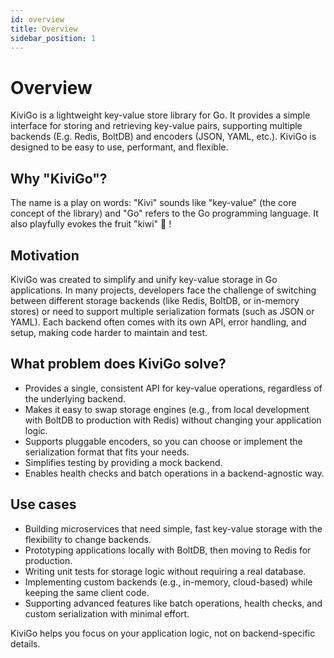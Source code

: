 ```yaml
---
id: overview
title: Overview
sidebar_position: 1
---
```


# Overview

KiviGo is a lightweight key-value store library for Go. It provides a simple interface for storing and retrieving key-value pairs, supporting multiple backends (E.g. Redis,  BoltDB) and encoders (JSON, YAML, etc.). KiviGo is designed to be easy to use, performant, and flexible.

## **Why "KiviGo"?**  

The name is a play on words: "Kivi" sounds like "key-value" (the core concept of the library) and "Go" refers to the Go programming language. It also playfully evokes the fruit "kiwi" 🥝 !

## Motivation

KiviGo was created to simplify and unify key-value storage in Go applications. In many projects, developers face the challenge of switching between different storage backends (like Redis, BoltDB, or in-memory stores) or need to support multiple serialization formats (such as JSON or YAML). Each backend often comes with its own API, error handling, and setup, making code harder to maintain and test.

## What problem does KiviGo solve?

- Provides a single, consistent API for key-value operations, regardless of the underlying backend.
- Makes it easy to swap storage engines (e.g., from local development with BoltDB to production with Redis) without changing your application logic.
- Supports pluggable encoders, so you can choose or implement the serialization format that fits your needs.
- Simplifies testing by providing a mock backend.
- Enables health checks and batch operations in a backend-agnostic way.

## Use cases

- Building microservices that need simple, fast key-value storage with the flexibility to change backends.
- Prototyping applications locally with BoltDB, then moving to Redis for production.
- Writing unit tests for storage logic without requiring a real database.
- Implementing custom backends (e.g., in-memory, cloud-based) while keeping the same client code.
- Supporting advanced features like batch operations, health checks, and custom serialization with minimal effort.

KiviGo helps you focus on your application logic, not on backend-specific details.